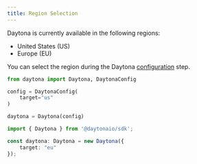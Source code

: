 ```yaml
---
title: Region Selection
---
```



Daytona is currently available in the following regions:

- United States (US)
- Europe (EU)

You can select the region during the Daytona [configuration](/docs/configuration) step.

```python
from daytona import Daytona, DaytonaConfig

config = DaytonaConfig(
    target="us"
)

daytona = Daytona(config)
```

```typescript
import { Daytona } from '@daytonaio/sdk';

const daytona: Daytona = new Daytona({
    target: "eu"
});
```
